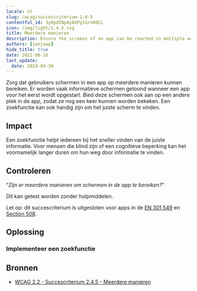 ```yaml
---
locale: nl
slug: /wcag/succescriterium-2-4-5
contentful_id: 3y8pdINp4y8XPglGrnD0CL
icon: /img/light/2.4.5.svg
title: Meerdere manieren
description: Ensure the screens of an app can be reached in multiple ways.
authors: [janjaap]
hide_title: true
date: 2022-06-16
last_update:
  date: 2024-04-30
---
```


<Hero
  title="Meerdere manieren"
  image="/img/light/2.4.5.svg"
  alt="WCAG 2.4.5 - Logo"
  prefix="Succescriterium 2.4.5"
  suffix="Niveau AA"
/>

Zorg dat gebruikers schermen in een app op meerdere manieren kunnen bereiken. Er worden vaak informatieve schermen getoond wanneer een app voor het eerst wordt opgestart. Bied deze schermen ook aan op een andere plek in de app, zodat ze nog een keer kunnen worden bekeken. Een zoekfunctie kan ook handig zijn om het juiste scherm te vinden.

## Impact

Een zoekfunctie helpt iedereen bij het sneller vinden van de juiste informatie. Voor mensen die blind zijn of een cognitieve beperking kan het voornamelijk langer duren om hun weg door informatie te vinden.

## Controleren

“*Zijn er meerdere manieren om schermen in de app te bereiken?*“

Dit kan getest worden zonder hulpmiddelen.

Let op: dit succescriterium is uitgesloten voor apps in de [EN 301 549](/nl/richtlijnen/en-301-549) en [Section 508](/nl/richtlijnen/section-508).

## Oplossing

### Implementeer een zoekfunctie

<CodeSample id="screen-search" locale="nl"/>

## Bronnen

- [WCAG 2.2 - Succescriterium 2.4.5 - Meerdere manieren](https://www.w3.org/Translations/WCAG22-nl/#meerdere-manieren)

